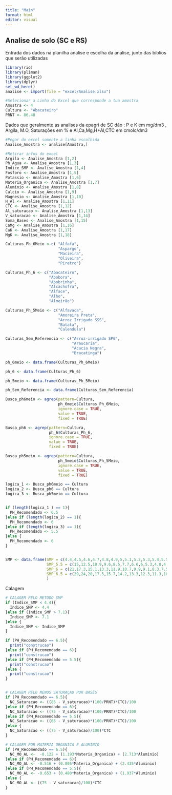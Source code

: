 ```yaml
---
title: "Main"
format: html
editor: visual
---
```


## Analise de solo (SC e RS)

Entrada dos dados na planilha analise e escolha da analise, junto das biblios que serão utilizadas

```r
library(rio) 
library(pliman) 
library(ggplot2)
library(dplyr)
set_wd_here()
analise <- import(file = "excel/Analise.xlsx")

#Selecionar a Linha do Excel que corresponde a tua amostra
Amostra <- 4
Cultura <- "Abacateiro"
PRNT <- 86.48
```

Dados que geralmente as analises da epagri de SC dão : P e K em mg/dm3 , Argila, M.O, Saturações em % e Al,Ca,Mg,H+Al,CTC em cmolc/dm3

```r
#Pegar do excel somente a linha escolhida
Analise_Amostra <- analise[Amostra,]

#Retirar infos do excel
Argila <- Analise_Amostra [1,2]
Ph_Agua <- Analise_Amostra [1,3]
Indice_SMP <- Analise_Amostra [1,4]
Fosforo <- Analise_Amostra [1,5]
Potassio <- Analise_Amostra [1,6]
Materia_Organica <- Analise_Amostra [1,7]
Aluminio <- Analise_Amostra [1,8]
Calcio <- Analise_Amostra [1,9]
Magnesio <- Analise_Amostra [1,10]
H_Al <- Analise_Amostra [1,11]
CTC <- Analise_Amostra [1,12]
Al_saturacao <- Analise_Amostra [1,13]
V_saturacao <- Analise_Amostra [1,14]
Soma_Bases <- Analise_Amostra [1,15]
CaMg <- Analise_Amostra [1,16]
CaK <- Analise_Amostra [1,17]
MgK <- Analise_Amostra [1,18]
```

```r
Culturas_Ph_6Meio <-c( "Alfafa",
                       "Aspargo",
                       "Macieira",
                       "Oliveira",
                       "Piretro")

Culturas_Ph_6 <- c("Abacateiro",
                   "Abobora",
                   "Abobrinha",
                   "Alcachofra",
                   "Alface",
                   "Alho",
                   "Almeirão")

Culturas_Ph_5Meio <- c("Alfavaca",
                       "Amoreira Preta",
                       "Arroz Irrigado SSS",
                       "Batata",
                       "Calendula")

Culturas_Sem_Referencia <- c("Arroz-irrigado SPG",
                             "Araucaria",
                             "Acacia Negra",
                             "Bracatinga")

ph_6meio <- data.frame(Culturas_Ph_6Meio)

ph_6 <- data.frame(Culturas_Ph_6)

ph_5meio <- data.frame(Culturas_Ph_5Meio)

ph_Sem_Referencia <- data.frame(Culturas_Sem_Referencia)

Busca_ph6meio <- agrep(pattern=Cultura,
                       ph_6meio$Culturas_Ph_6Meio,
                       ignore.case = TRUE,
                       value = TRUE,
                       fixed = TRUE)  

Busca_ph6 <- agrep(pattern=Cultura,
                   ph_6$Culturas_Ph_6,
                   ignore.case = TRUE,
                   value = TRUE,
                   fixed = TRUE)  

Busca_ph5meio <- agrep(pattern=Cultura,
                       ph_5meio$Culturas_Ph_5Meio,
                       ignore.case = TRUE,
                       value = TRUE,
                       fixed = TRUE)  

logica_1 <- Busca_ph6meio == Cultura 
logica_2 <- Busca_ph6 == Cultura
logica_3 <- Busca_ph5meio == Cultura


if (length(logica_1 ) == 1){
  PH_Recomendado <- 6.5
}else if (length(logica_2) == 1){
  PH_Recomendado <- 6
}else if (length(logica_3) == 1){
  PH_Recomendado <- 5.5
}else {
  PH_Recomendado <- 6 
}


SMP <- data.frame(SMP = c(4.4,4.5,4.6,4.7,4.8,4.9,5,5.1,5.2,5.3,5.4,5.5,5.6,5.7,5.8,5.9,6,6.1,6.2,6.3,6.4,6.5,6.6,6.7,6.8,6.9,7,7.1),
                  SMP_5.5 = c(15,12.5,10.9,9.6,8.5,7.7,6.6,6,5.3,4.8,4.2,3.7,3.2,2.8,2.3,2,1.6,1.3,1,0.8,0.6,0.4,0.2,0,0,0,0,0),
                  SMP_6 = c(21,17.3,15.1,13.3,11.9,10.7,9.9,9.1,8.3,7.5,6.8,6.1,5.4,4.8,4.2,3.7,3.2,2.7,2.2,1.8,1.4,1.1,0.8,0.5,0.3,0.2,0,0),
                  SMP_6.5 = c(29,24,20,17.5,15.7,14.2,13.3,12.3,11.3,10.4,9.5,8.6,7.8,7,6.3,5.6,4.9,4.3,3.7,3.1,2.6,2.1,1.6,1.2,0.8,0.5,0.2,0)
                  )
```

Calagem

```r
# CALAGEM PELO METODO SMP
if (Indice_SMP < 4.4){
  Indice_SMP <- 4.4
}else if (Indice_SMP > 7.1){
  Indice_SMP <- 7.1
}else {
  Indice_SMP <- Indice_SMP
}

if (PH_Recomendado == 6.5){
  print("construcao")
}else if (PH_Recomendado == 6){
  print("construcao")
}else if (PH_Recomendado == 5.5){
  print("construcao")
}else {
  print("construcao")
}


# CALAGEM PELO MENOS SATURAÇAO POR BASES
if (PH_Recomendado == 6.5){
  NC_Saturacao <- ((85 - V_saturacao)*(100/PRNT)*CTC)/100
}else if (PH_Recomendado == 6){
  NC_Saturacao <- ((75 - V_saturacao)*(100/PRNT)*CTC)/100
}else if (PH_Recomendado == 5.5){
  NC_Saturacao <- ((65 - V_saturacao)*(100/PRNT)*CTC)/100
}else {
  NC_Saturacao <- ((75 - V_saturacao)/100)*CTC
}

# CALAGEM POR MATERIA ORGANICA E ALUMINIO
if (PH_Recomendado == 6.5){
  NC_MO_AL <-  -0.122 + (1.193*Materia_Organica) + (2.713*Aluminio)
}else if (PH_Recomendado == 6){
  NC_MO_AL <- -0.516 + (0.805*Materia_Organica) + (2.435*Aluminio)
}else if (PH_Recomendado == 5.5){
  NC_MO_AL <- -0.653 + (0.480*Materia_Organica) + (1.937*Aluminio)
}else {
  NC_MO_AL <- ((75 - V_saturacao)/100)*CTC
}
```
